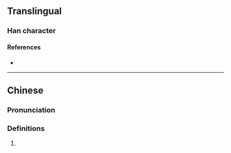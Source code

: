 {{character info/new}}
==Translingual==

===Han character===
{{Han char|rn=85|rad=水|as=15|sn=18|four=35186|canj=ENLC|ids=⿰氵隤}}

====References====
* {{Han ref|kx=0658.040|dkj=18561|hdz=31774.090|uh=6FFB|ud=28667|bh=EFF4|bd=61428}}

----

==Chinese==
{{zh-forms}}

===Pronunciation===
{{zh-pron
|m=wěi
|c=wai5
|mc=
|oc=
|ma=
|cat=
}}

===Definitions===
{{zh-hanzi}}

# {{rfdef|lang=zh}}